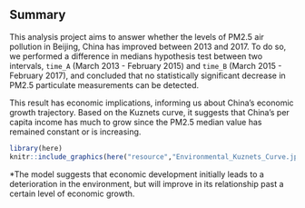 ## Summary
\label{sec:summary}

This analysis project aims to answer whether the levels of PM2.5 air pollution in Beijing, China has improved between 2013 and 2017. To do so, we performed a difference in medians hypothesis test between two intervals, `time_A` (March 2013 - February 2015) and `time_B` (March 2015 - February 2017), and concluded that no statistically significant decrease in PM2.5 particulate measurements can be detected.

This result has economic implications, informing us about China's economic growth trajectory. Based on the Kuznets curve, it suggests that China's per capita income has much to grow since the PM2.5 median value has remained constant or is increasing.

```r
library(here)
knitr::include_graphics(here("resource","Environmental_Kuznets_Curve.jpeg"))
```

*The model suggests that economic development initially leads to a deterioration in the environment, but will improve in its relationship past a certain level of economic growth.